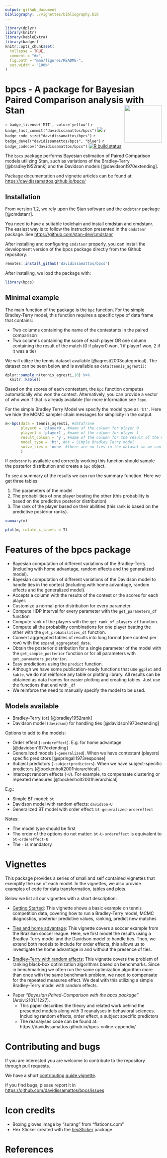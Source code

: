 ```yaml
---
output: github_document
bibliography: ./vignettes/bibliography.bib
---
```


<!-- README.md is generated from README.Rmd. Please edit that file -->

```r
library(dplyr)
library(knitr)
library(kableExtra)
library(badger)
knitr::opts_chunk$set(
  collapse = TRUE,
  comment = "#>",
  fig.path = "man/figures/README-",
  out.width = "100%"
)
```

# bpcs - A package for Bayesian Paired Comparison analysis with Stan <img src="man/figures/logo.png" align="right" width="120"/>

<!-- badges: start -->

`r badge_license('MIT', color='yellow')` 
`r badge_last_commit("davidissamattos/bpcs")` 
[![](https://img.shields.io/badge/lifecycle-stable-brightgreen.svg)](https://lifecycle.r-lib.org/articles/stages.html)
`r badge_code_size("davidissamattos/bpcs")` 
`r badge_devel("davidissamattos/bpcs", "blue")` 
<!-- `r badger::badge_cran_release('bpcs', color="blue")`  -->
`r badge_codecov("davidissamattos/bpcs")`
[![R build status](https://github.com/davidissamattos/bpcs/workflows/R-CMD-check/badge.svg)](https://github.com/davidissamattos/bpcs/actions)

<!-- badges: end -->

The `bpcs` package performs Bayesian estimation of Paired Comparison models utilizing Stan, such as variations of the Bradley-Terry [@bradley1952rank] and the Davidson models [@davidson1970extending].

Package documentation and vignette articles can be found at: <https://davidissamattos.github.io/bpcs/>

## Installation

From version 1.2, we rely upon the Stan software and the `cmdstanr` package [@cmdstanr].

You need to have a suitable toolchain and install cmdstan and cmdstanr. The easiest way is to follow the instruction presented in the `cmdstanr` package. See <https://github.com/stan-dev/cmdstanr>



<!-- To install the latest stable version from CRAN -->

<!-- ```{r eval=FALSE, echo=T} -->
<!-- install.packages('bpcs') -->
<!-- ``` -->

After installing and configuring `cmdstanr` properly, you can install the development version of the bpcs package directly from the Github repository.

```r
remotes::install_github('davidissamattos/bpcs')
```

After installing, we load the package with:

```r
library(bpcs)
```

## Minimal example

The main function of the package is the `bpc` function. For the simple Bradley-Terry model, this function requires a specific type of data frame that contains:

-   Two columns containing the name of the contestants in the paired comparison
-   Two columns containing the score of each player OR one column containing the result of the match (0 if player0 won, 1 if player1 won, 2 if it was a tie)

We will utilize the tennis dataset available [@agresti2003categorical]. The dataset can be seen below and is available as `data(tennis_agresti)`:

```r
dplyr::sample_n(tennis_agresti,10) %>% 
  knitr::kable()
```

Based on the scores of each contestant, the `bpc` function computes automatically who won the contest. Alternatively, you can provide a vector of who won if that is already available (for more information see `?bpc`.

For the simple Bradley Terry Model we specify the model type as `'bt'`. Here we hide the MCMC sampler chain messages for simplicity in the output.

```r
m<-bpc(data = tennis_agresti, #datafrane
       player0 = 'player0', #name of the column for player 0
       player1 = 'player1', #name of the column for player 1
       result_column = 'y', #name of the column for the result of the match
       model_type = 'bt', #bt = Simple Bradley Terry model
       solve_ties = 'none' #there are no ties in the dataset so we can choose none here
       )
```

If `cmdstanr` is available and correctly working this function should sample the posterior distribution and create a `bpc` object.

To see a summary of the results we can run the summary function. Here we get three tables:

1.  The parameters of the model
2.  The probabilities of one player beating the other (this probability is based on the predictive posterior distribution)
3.  The rank of the player based on their abilities (this rank is based on the predictive posterior ranks).

```r
summary(m)
```

```r
plot(m, rotate_x_labels = T)
```

# Features of the bpcs package

-   Bayesian computation of different variations of the Bradley-Terry (including with home advantage, random effects and the generalized model).
-   Bayesian computation of different variations of the Davidson model to handle ties in the contest (including with home advantage, random effects and the generalized model).
-   Accepts a column with the results of the contest or the scores for each player.
-   Customize a normal prior distribution for every parameter.
-   Compute HDP interval for every parameter with the `get_parameters_df` function
-   Compute rank of the players with the `get_rank_of_players_df` function.
-   Compute all the probability combinations for one player beating the other with the `get_probabilities_df` function.
-   Convert aggregated tables of results into long format (one contest per row) with the `expand_aggregated_data.`
-   Obtain the posterior distribution for a single parameter of the model with the `get_sample_posterior` function or for all parameters with `get_parameters_posterior`.
-   Easy predictions using the `predict` function.
-   Although we have some publication-ready functions that use `ggplot` and `kable`, we do not reinforce any table or plotting library. All results can be obtained as data frames for easier plotting and creating tables. Just use the functions that end with `_df`
-   We reinforce the need to manually specify the model to be used.

## Models available

-   Bradley-Terry (`bt`) [@bradley1952rank]
-   Davidson model (`davidson`) for handling ties [@davidson1970extending]

Options to add to the models:

-   Order effect (`-ordereffect`). E.g. for home advantage [@davidson1977extending]
-   Generalized models (`-generalized`). When we have contestant (players) specific predictors [@springall1973response]
-   Subject predictors (`-subjectpredictors`). When we have subject-specific predictors [@bockenholt2001hierarchical].
-   Intercept random effects (`-U`). For example, to compensate clustering or repeated measures [@bockenholt2001hierarchical]

E.g.:

-   Simple BT model: `bt`
-   Davidson model with random effects: `davidson-U`
-   Generalized BT model with order effect: `bt-generalized-ordereffect`

Notes:

-   The model type should be first
-   The order of the options do not matter: `bt-U-ordereffect` is equivalent to `bt-ordereffect-U`
-   The `-` is mandatory

# Vignettes

This package provides a series of small and self contained vignettes that exemplify the use of each model. In the vignettes, we also provide examples of code for data transformation, tables and plots.

Below we list all our vignettes with a short description:

-   [Getting Started](https://davidissamattos.github.io/bpcs/articles/a_get_started.html): This vignette shows a basic example on tennis competition data, covering how to run a Bradley-Terry model, MCMC diagnostics, posterior predictive values, ranking, predict new matches

-   [Ties and home advantage](https://davidissamattos.github.io/bpcs/articles/b_ties_and_home_advantage.html): This vignette covers a soccer example from the Brazilian soccer league. Here, we first model the results using a Bradley-Terry model and the Davidson model to handle ties. Then, we extend both models to include for order effects, this allows us to investigate the home advantage in and without the presence of ties.

-   [Bradley-Terry with random effects](https://davidissamattos.github.io/bpcs/articles/c_bt_random_effects.html): This vignette covers the problem of ranking black-box optimization algorithms based on benchmarks. Since in benchmarking we often run the same optimization algorithm more than once with the same benchmark problem, we need to compensate for the repeated measures effect. We deal with this utilizing a simple Bradley-Terry model with random effects.

<!-- * [Generalized Bradley-Terry model](): This vignette investigate the Bradley-Terry model when we have players specific characteristics. (TODO) -->

- Paper *"Bayesian Paired-Comparison with the bpcs package"* (Arxiv:2101.11227). 
  - This paper describes the theory and related work behind the presented models along with 3 reanalyses in behavioral sciences. Including random effects, order effect, a subject specific predictors 
  - The reanalyses code can be found at: https://davidissamattos.github.io/bpcs-online-appendix/ 

# Contributing and bugs

If you are interested you are welcome to contribute to the repository through pull requests.

We have a short [contributing guide vignette](https://davidissamattos.github.io/bpcs/articles/e_contributing.html).

If you find bugs, please report it in <https://github.com/davidissamattos/bpcs/issues>

# Icon credits

-   Boxing gloves image by "surang" from "flaticons.com"
-   Hex Sticker created with the [hexSticker](https://github.com/GuangchuangYu/hexSticker) package

# References
